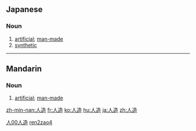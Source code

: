 ==Japanese==
{{ja-kanjitab|じん|ぞう|yomi=on}}

===Noun===
{{ja-noun|じんぞう}}

# [[artificial]]; [[man-made]]
# [[synthetic]]

----

==Mandarin==
{{zh-hanzi-box|[[人]][[造]]}}

===Noun===
{{cmn-noun|ts|pin=rénzào|pint=ren2zao4|rs=人00}}

# [[artificial]]; [[man-made]]

[[Category:cmn:Elementary Mandarin in traditional script|人00人造]]
[[Category:cmn:Elementary Mandarin in simplified script|ren2zao4]]

[[zh-min-nan:人造]]
[[fr:人造]]
[[ko:人造]]
[[hu:人造]]
[[ja:人造]]
[[zh:人造]]